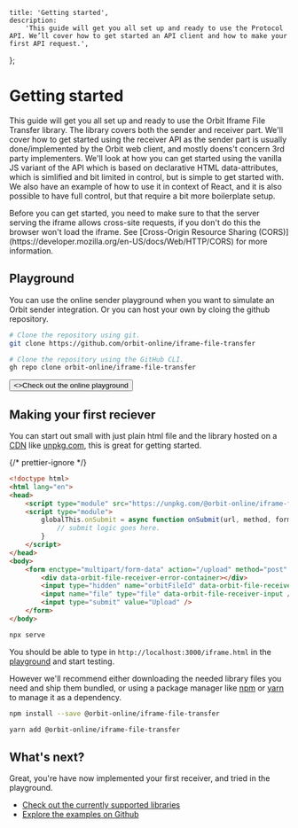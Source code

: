 	title: 'Getting started',
	description:
		'This guide will get you all set up and ready to use the Protocol API. We’ll cover how to get started an API client and how to make your first API request.',
};

# Getting started

This guide will get you all set up and ready to use the Orbit Iframe File Transfer library. The library covers both the sender and receiver part. We'll cover how to get started using the receiver API as the sender part is usually done/implemented by the Orbit web client, and mostly doens't concern 3rd party implementers. We'll look at how you can get started using the vanilla JS variant of the API which is based on declarative HTML data-attributes, which is simlified and bit limited in control, but is simple to get started with. We also have an example of how to use it in context of React, and it is also possible to have full control, but that require a bit more boilerplate setup.

<Note>
	Before you can get started, you need to make sure to that the server serving
	the iframe allows cross-site requests, if you don't do this the browser
	won't load the iframe. See [Cross-Origin Resource Sharing
	(CORS)](https://developer.mozilla.org/en-US/docs/Web/HTTP/CORS) for more
	information.
</Note>

## Playground

You can use the online sender playground when you want to simulate an Orbit sender integration. Or you can host your own by cloing the github repository.

<CodeGroup>

```bash {{ title: 'git', language: 'bash' }}
# Clone the repository using git.
git clone https://github.com/orbit-online/iframe-file-transfer
```

```bash {{ title: 'GitHub CLI', language: 'bash' }}
# Clone the repository using the GitHub CLI.
gh repo clone orbit-online/iframe-file-transfer
```

</CodeGroup>

<div className="not-prose">
	<Button
		href="https://orbit-online.github.io/iframe-file-transfer/playground.html"
		variant="text"
		arrow="right"
	>
		<>Check out the online playground</>
	</Button>
</div>

## Making your first reciever

You can start out small with just plain html file and the library hosted on a [CDN](https://en.wikipedia.org/wiki/Content_delivery_network) like [unpkg.com](https://unpkg.com/@orbit-online/iframe-file-transfer/),
this is great for getting started.

<CodeGroup label="Using unpkg as CDN from the HTML source file.">

{/* prettier-ignore */}
```html {{ title: 'iframe.html', language: 'html' }}
<!doctype html>
<html lang="en">
<head>
	<script type="module" src="https://unpkg.com/@orbit-online/iframe-file-transfer@latest/vanilla/receiver.js"></script>
	<script type="module">
		globalThis.onSubmit = async function onSubmit(url, method, formData, orbitEntityData) {
			// submit logic goes here.
		}
	</script>
</head>
<body>
	<form enctype="multipart/form-data" action="/upload" method="post" data-orbit-file-receiver="onSubmit">
		<div data-orbit-file-receiver-error-container></div>
		<input type="hidden" name="orbitFileId" data-orbit-file-receiver-file-id required />
		<input name="file" type="file" data-orbit-file-receiver-input />
		<input type="submit" value="Upload" />
	</form>
</body>
```

```bash {{ title: 'Serve', language: 'shell' }}
npx serve
```

</CodeGroup>

You should be able to type in `http://localhost:3000/iframe.html` in the [playground](https://orbit-online.github.io/iframe-file-transfer/playground.html?iframeUrl=http://localhost:3000/iframe.html) and start testing.

However we'll recommend either downloading the needed library files you need and ship them bundled, or using a package manager like [npm](https://npmjs.com) or [yarn](https://yarnpkg.com) to manage it as a dependency.

<CodeGroup tag="INSTALL" label="dependency">

```bash {{ title: 'npm', language: 'shell' }}
npm install --save @orbit-online/iframe-file-transfer
```

```bash {{ title: 'yarn', language: 'shell '}}
yarn add @orbit-online/iframe-file-transfer
```

</CodeGroup>

## What's next?

Great, you're have now implemented your first receiver, and tried in the playground.

-   [Check out the currently supported libraries](/sdks)
-   [Explore the examples on Github](https://github.com/orbit-online/iframe-file-transfer/tree/master/public/examples)
